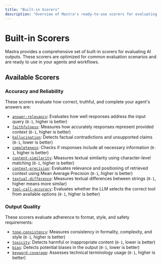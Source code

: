 ```yaml
---
title: "Built-in Scorers"
description: "Overview of Mastra's ready-to-use scorers for evaluating AI outputs across quality, safety, and performance dimensions."
---
```


# Built-in Scorers

Mastra provides a comprehensive set of built-in scorers for evaluating AI outputs. These scorers are optimized for common evaluation scenarios and are ready to use in your agents and workflows.

## Available Scorers

### Accuracy and Reliability

These scorers evaluate how correct, truthful, and complete your agent's answers are:

- [`answer-relevancy`](/reference/scorers/answer-relevancy): Evaluates how well responses address the input query (`0-1`, higher is better)
- [`faithfulness`](/reference/scorers/faithfulness): Measures how accurately responses represent provided context (`0-1`, higher is better)
- [`hallucination`](/reference/scorers/hallucination): Detects factual contradictions and unsupported claims (`0-1`, lower is better)
- [`completeness`](/reference/scorers/completeness): Checks if responses include all necessary information (`0-1`, higher is better)
- [`content-similarity`](/reference/scorers/content-similarity): Measures textual similarity using character-level matching (`0-1`, higher is better)
- [`context-precision`](/reference/scorers/context-precision): Evaluates relevance and positioning of retrieved context using Mean Average Precision (`0-1`, higher is better)
- [`textual-difference`](/reference/scorers/textual-difference): Measures textual differences between strings (`0-1`, higher means more similar)
- [`tool-call-accuracy`](/reference/scorers/tool-call-accuracy): Evaluates whether the LLM selects the correct tool from available options (`0-1`, higher is better)

### Output Quality

These scorers evaluate adherence to format, style, and safety requirements:

- [`tone-consistency`](/reference/scorers/tone-consistency): Measures consistency in formality, complexity, and style (`0-1`, higher is better)
- [`toxicity`](/reference/scorers/toxicity): Detects harmful or inappropriate content (`0-1`, lower is better)
- [`bias`](/reference/scorers/bias): Detects potential biases in the output (`0-1`, lower is better)
- [`keyword-coverage`](/reference/scorers/keyword-coverage): Assesses technical terminology usage (`0-1`, higher is better)